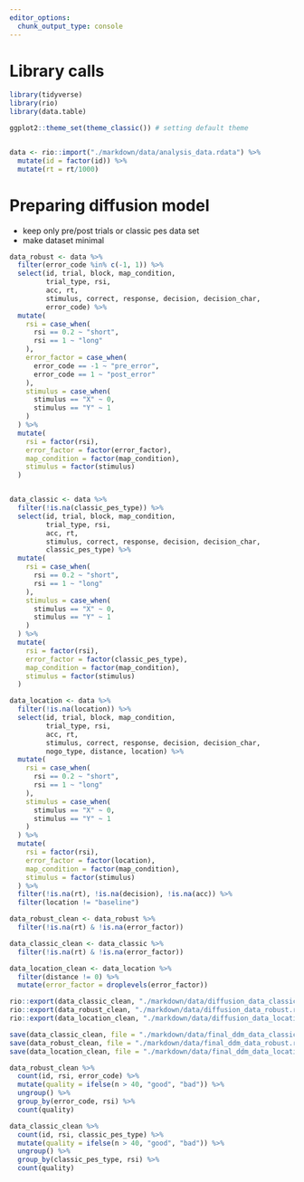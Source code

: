 ```yaml
---
editor_options:
  chunk_output_type: console
---
```

# Library calls
```r
library(tidyverse)
library(rio)
library(data.table)

ggplot2::theme_set(theme_classic()) # setting default theme
```

```r

```

```r
data <- rio::import("./markdown/data/analysis_data.rdata") %>% 
  mutate(id = factor(id)) %>% 
  mutate(rt = rt/1000)
```

# Preparing diffusion model

- keep only pre/post trials or classic pes data set
- make dataset minimal

```r
data_robust <- data %>% 
  filter(error_code %in% c(-1, 1)) %>% 
  select(id, trial, block, map_condition,
         trial_type, rsi, 
         acc, rt,
         stimulus, correct, response, decision, decision_char,
         error_code) %>% 
  mutate(
    rsi = case_when(
      rsi == 0.2 ~ "short",
      rsi == 1 ~ "long"
    ),
    error_factor = case_when(
      error_code == -1 ~ "pre_error",
      error_code == 1 ~ "post_error"
    ),
    stimulus = case_when(
      stimulus == "X" ~ 0,
      stimulus == "Y" ~ 1
    )
  ) %>% 
  mutate(
    rsi = factor(rsi),
    error_factor = factor(error_factor),
    map_condition = factor(map_condition),
    stimulus = factor(stimulus)
  )


data_classic <- data %>% 
  filter(!is.na(classic_pes_type)) %>% 
  select(id, trial, block, map_condition,
         trial_type, rsi, 
         acc, rt,
         stimulus, correct, response, decision, decision_char,
         classic_pes_type) %>% 
  mutate(
    rsi = case_when(
      rsi == 0.2 ~ "short",
      rsi == 1 ~ "long"
    ),
    stimulus = case_when(
      stimulus == "X" ~ 0,
      stimulus == "Y" ~ 1
    )
  ) %>% 
  mutate(
    rsi = factor(rsi),
    error_factor = factor(classic_pes_type),
    map_condition = factor(map_condition),
    stimulus = factor(stimulus)
  )

data_location <- data %>% 
  filter(!is.na(location)) %>% 
  select(id, trial, block, map_condition,
         trial_type, rsi, 
         acc, rt,
         stimulus, correct, response, decision, decision_char,
         nogo_type, distance, location) %>% 
  mutate(
    rsi = case_when(
      rsi == 0.2 ~ "short",
      rsi == 1 ~ "long"
    ),
    stimulus = case_when(
      stimulus == "X" ~ 0,
      stimulus == "Y" ~ 1
    )
  ) %>% 
  mutate(
    rsi = factor(rsi),
    error_factor = factor(location),
    map_condition = factor(map_condition),
    stimulus = factor(stimulus)
  ) %>% 
  filter(!is.na(rt), !is.na(decision), !is.na(acc)) %>% 
  filter(location != "baseline")
```

```r
data_robust_clean <- data_robust %>% 
  filter(!is.na(rt) & !is.na(error_factor))

data_classic_clean <- data_classic %>% 
  filter(!is.na(rt) & !is.na(error_factor))

data_location_clean <- data_location %>% 
  filter(distance != 0) %>% 
  mutate(error_factor = droplevels(error_factor))
```

```r
rio::export(data_classic_clean, "./markdown/data/diffusion_data_classic.rdata")
rio::export(data_robust_clean, "./markdown/data/diffusion_data_robust.rdata")
rio::export(data_location_clean, "./markdown/data/diffusion_data_location.rdata")

save(data_classic_clean, file = "./markdown/data/final_ddm_data_classic.rdata")
save(data_robust_clean, file = "./markdown/data/final_ddm_data_robust.rdata")
save(data_location_clean, file = "./markdown/data/final_ddm_data_location.rdata")
```

```r
data_robust_clean %>% 
  count(id, rsi, error_code) %>% 
  mutate(quality = ifelse(n > 40, "good", "bad")) %>% 
  ungroup() %>% 
  group_by(error_code, rsi) %>% 
  count(quality)

data_classic_clean %>% 
  count(id, rsi, classic_pes_type) %>% 
  mutate(quality = ifelse(n > 40, "good", "bad")) %>% 
  ungroup() %>% 
  group_by(classic_pes_type, rsi) %>% 
  count(quality)
```

